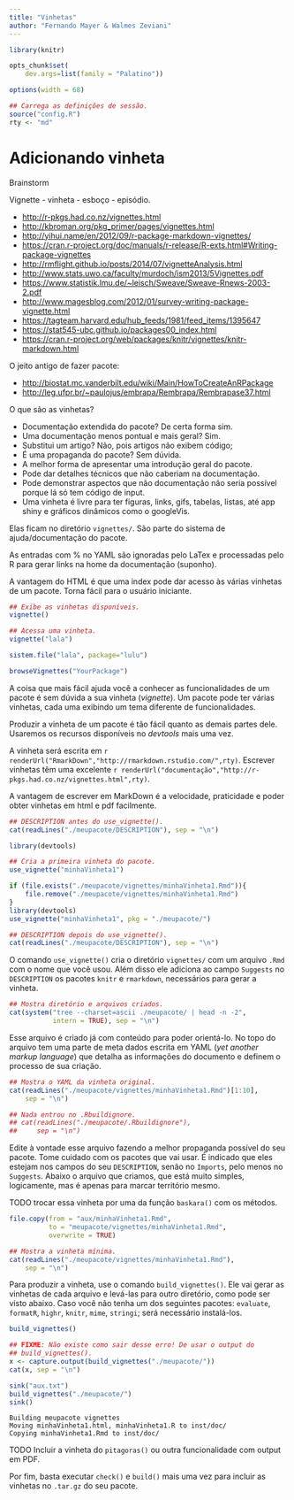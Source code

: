 ```yaml
---
title: "Vinhetas"
author: "Fernando Mayer & Walmes Zeviani"
---
```


```r
library(knitr)

opts_chunk$set(
    dev.args=list(family = "Palatino"))

options(width = 68)

## Carrega as definições de sessão.
source("config.R")
rty <- "md"
```

# Adicionando vinheta #

<!---------------------------------------------------------------------- -->
Brainstorm

Vignette - vinheta - esboço - episódio.

  * <http://r-pkgs.had.co.nz/vignettes.html>
  * <http://kbroman.org/pkg_primer/pages/vignettes.html>
  * <http://yihui.name/en/2012/09/r-package-markdown-vignettes/>
  * <https://cran.r-project.org/doc/manuals/r-release/R-exts.html#Writing-package-vignettes>
  * <http://rmflight.github.io/posts/2014/07/vignetteAnalysis.html>
  * <http://www.stats.uwo.ca/faculty/murdoch/ism2013/5Vignettes.pdf>
  * <https://www.statistik.lmu.de/~leisch/Sweave/Sweave-Rnews-2003-2.pdf>
  * <http://www.magesblog.com/2012/01/survey-writing-package-vignette.html>
  * <https://tagteam.harvard.edu/hub_feeds/1981/feed_items/1395647>
  * <https://stat545-ubc.github.io/packages00_index.html>
  * <https://cran.r-project.org/web/packages/knitr/vignettes/knitr-markdown.html>

O jeito antigo de fazer pacote:

  * <http://biostat.mc.vanderbilt.edu/wiki/Main/HowToCreateAnRPackage>
  * <http://leg.ufpr.br/~paulojus/embrapa/Rembrapa/Rembrapase37.html>

O que são as vinhetas?

  - Documentação extendida do pacote? De certa forma sim.
  - Uma documentação menos pontual e mais geral? Sim.
  - Substitui um artigo? Não, pois artigos não exibem código;
  - É uma propaganda do pacote? Sem dúvida.
  - A melhor forma de apresentar uma introdução geral do pacote.
  - Pode dar detalhes técnicos que não caberiam na documentação.
  - Pode demonstrar aspectos que não documentação não seria possível
    porque lá só tem código de input.
  - Uma vinheta é livre para ter figuras, links, gifs, tabelas, listas,
    até app shiny e gráficos dinâmicos como o googleVis.

Elas ficam no diretório `vignettes/`. São parte do sistema de
ajuda/documentação do pacote.

As entradas com % no YAML são ignoradas pelo LaTex e processadas pelo R
para gerar links na home da documentação (suponho).

A vantagem do HTML é que uma index pode dar acesso às várias vinhetas de
um pacote. Torna fácil para o usuário iniciante.

```r
## Exibe as vinhetas disponíveis.
vignette()

## Acessa uma vinheta.
vignette("lala")

sistem.file("lala", package="lulu")

browseVignettes("YourPackage")
```

<!---------------------------------------------------------------------- -->

A coisa que mais fácil ajuda você a conhecer as funcionalidades de um
pacote é sem dúvida a sua vinheta (*vignette*). Um pacote pode ter
várias vinhetas, cada uma exibindo um tema diferente de funcionalidades.

Produzir a vinheta de um pacote é tão fácil quanto as demais partes
dele. Usaremos os recursos disponíveis no *devtools* mais uma vez.

A vinheta será escrita em
`r renderUrl("RmarkDown","http://rmarkdown.rstudio.com/",rty)`. Escrever
vinhetas têm uma excelente
`r renderUrl("documentação","http://r-pkgs.had.co.nz/vignettes.html",rty)`.

A vantagem de escrever em MarkDown é a velocidade, praticidade e poder
obter vinhetas em html e pdf facilmente.

```r
## DESCRIPTION antes do use_vignette().
cat(readLines("./meupacote/DESCRIPTION"), sep = "\n")
```
```r
library(devtools)

## Cria a primeira vinheta do pacote.
use_vignette("minhaVinheta1")
```
```r
if (file.exists("./meupacote/vignettes/minhaVinheta1.Rmd")){
    file.remove("./meupacote/vignettes/minhaVinheta1.Rmd")
}
library(devtools)
use_vignette("minhaVinheta1", pkg = "./meupacote/")
```
```r
## DESCRIPTION depois do use_vignette().
cat(readLines("./meupacote/DESCRIPTION"), sep = "\n")
```

O comando `use_vignette()` cria o diretório `vignettes/` com um arquivo
`.Rmd` com o nome que você usou. Além disso ele adiciona ao campo
`Suggests` no `DESCRIPTION` os pacotes `knitr` e `rmarkdown`,
necessários para gerar a vinheta.

```r
## Mostra diretório e arquivos criados.
cat(system("tree --charset=ascii ./meupacote/ | head -n -2",
           intern = TRUE), sep = "\n")
```

Esse arquivo é criado já com conteúdo para poder orientá-lo. No topo do
arquivo tem uma parte de meta dados escrita em YAML (*yet another markup
language*) que detalha as informações do documento e definem o processo
de sua criação.

```r
## Mostra o YAML da vinheta original.
cat(readLines("./meupacote/vignettes/minhaVinheta1.Rmd")[1:10],
    sep = "\n")

## Nada entrou no .Rbuildignore.
## cat(readLines("./meupacote/.Rbuildignore"),
##     sep = "\n")
```

Edite à vontade esse arquivo fazendo a melhor propaganda possível do seu
pacote. Tome cuidado com os pacotes que vai usar. É indicado que eles
estejam nos campos do seu `DESCRIPTION`, senão no `Imports`, pelo menos
no `Suggests`. Abaixo o arquivo que criamos, que está muito simples,
logicamente, mas é apenas para marcar território mesmo.

TODO trocar essa vinheta por uma da função `baskara()` com os métodos.

```r
file.copy(from = "aux/minhaVinheta1.Rmd",
          to = "meupacote/vignettes/minhaVinheta1.Rmd",
          overwrite = TRUE)
```
```r
## Mostra a vinheta mínima.
cat(readLines("./meupacote/vignettes/minhaVinheta1.Rmd"),
    sep = "\n")
```

Para produzir a vinheta, use o comando `build_vignettes()`. Ele vai
gerar as vinhetas de cada arquivo e levá-las para outro diretório, como
pode ser visto abaixo. Caso você não tenha um dos seguintes pacotes:
`evaluate`, `formatR`, `highr`, `knitr`, `mime`, `stringi`; será
necessário instalá-los.

```r
build_vignettes()
```
```r
## FIXME: Não existe como sair desse erro! De usar o output do
## build_vignettes().
x <- capture.output(build_vignettes("./meupacote/"))
cat(x, sep = "\n")

sink("aux.txt")
build_vignettes("./meupacote/")
sink()
```
```
Building meupacote vignettes
Moving minhaVinheta1.html, minhaVinheta1.R to inst/doc/
Copying minhaVinheta1.Rmd to inst/doc/
```

TODO Incluir a vinheta do `pitagoras()` ou outra funcionalidade com
output em PDF.

Por fim, basta executar `check()` e `build()` mais uma vez para incluir
as vinhetas no `.tar.gz` do seu pacote.
